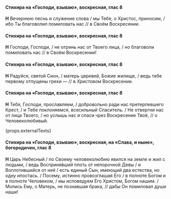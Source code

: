 #### Стихира на «Господи, взываю», воскресная, глас 8

**Н** Вечернюю песнь и служение слова / мы Тебе, о Христос, приносим, / ибо Ты благоволил помиловать нас // в Своём Воскресении.

#### Стихира на «Господи, взываю», воскресная, глас 8

**Н** Господи, Господи, / не отринь нас от Твоего лица, / но благоволи помиловать нас // в Своём Воскресении!

#### Стихира на «Господи, взываю», воскресная, глас 8

**Н** Радуйся, святой Сион, / матерь церквей, Божие жилище, / ведь тебе первому отпущены грехи — // в *Христовом* Воскресении.

#### Стихира на «Господи, взываю», воскресная, глас 8

**Н** Тебя, Господи, прославляем, / добровольно ради нас претерпевшего Крест, / и Тебе поклоняемся, всесильный Спаситель. / Не отвергни нас от лица Твоего, / но услышь нас и спаси чрез Воскресение Твоё, // о Человеколюбивый.

{props.externalTexts}

#### Стихира на «Господи, взываю», воскресная, на «Слава, и ныне», богородичен, глас 8

**Н** Царь Небесный / по Своему человеколюбию явился на земле и жил с людьми, / ведь Восприня́вший плоть от непорочной Девы / и Воплотившийся от неё / есть единый Сын, имеющий два естества, но одну ипостась. / Посему, истинно провозглашая Его / в полноте Богом и в полноте Человеком, / мы исповедуем Его Христом, Богом нашим. / Молись Ему, о Матерь, не познавшая брака, // дабы Он помиловал души наши!
